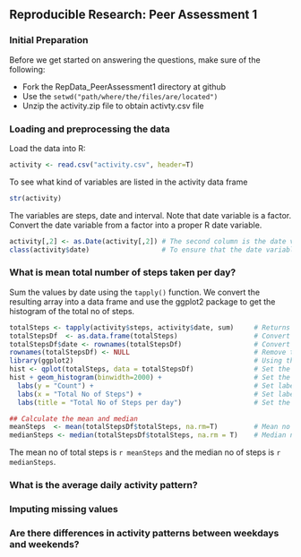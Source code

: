 ## Reproducible Research: Peer Assessment 1

### Initial Preparation
Before we get started on answering the questions, make sure of the following:

- Fork the RepData_PeerAssessment1 directory at github
- Use the `setwd("path/where/the/files/are/located")`
- Unzip the activity.zip file to obtain activty.csv file


### Loading and preprocessing the data

Load the data into R:

```r
activity <- read.csv("activity.csv", header=T)
```

To see what kind of variables are listed in the activity data frame

```r
str(activity)
```

The variables are steps, date and interval. Note that date variable is a factor. Convert the date variable from a factor into a proper R date variable. 

```r
activity[,2] <- as.Date(activity[,2]) # The second column is the date variable
class(activity$date)                  # To ensure that the date variable is the date format
```

### What is mean total number of steps taken per day?

Sum the values by date using the `tapply()` function. We convert the resulting array into a data frame and use the ggplot2 package to get the histogram of the total no of steps.

```r
totalSteps <- tapply(activity$steps, activity$date, sum)     # Returns an array of the sums by date
totalStepsDf  <- as.data.frame(totalSteps)                   # Convert array to a data frame
totalStepsDf$date <- rownames(totalStepsDf)                  # Convert the rownames into a column
rownames(totalStepsDf) <- NULL                               # Remove the rownames
library(ggplot2)                                             # Using the ggplot2 package
hist <- qplot(totalSteps, data = totalStepsDf)               # Set the plot
hist + geom_histogram(binwidth=2000) +                       # Set the width of the bins
  labs(y = "Count") +                                        # Set label for y axis
  labs(x = "Total No of Steps") +                            # Set label for x axis
  labs(title = "Total No of Steps per day")                  # Set the title of the plot

## Calculate the mean and median
meanSteps  <- mean(totalStepsDf$totalSteps, na.rm=T)         # Mean no of steps
medianSteps <- median(totalStepsDf$totalSteps, na.rm = T)    # Median no of steps
```

The mean no of total steps is `r meanSteps` and the median no of steps is `r medianSteps`.

### What is the average daily activity pattern?




### Imputing missing values



### Are there differences in activity patterns between weekdays and weekends?



